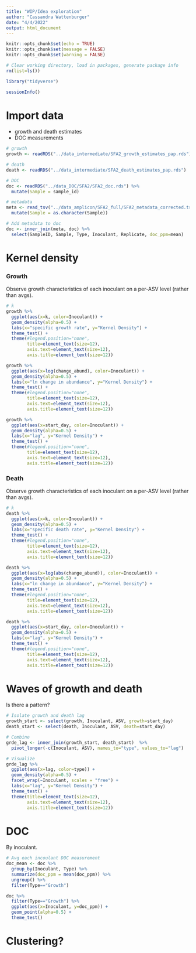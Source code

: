 ```yaml
---
title: "WIP/Idea exploration"
author: "Cassandra Wattenburger"
date: "4/4/2022"
output: html_document
---
```


```r
knitr::opts_chunk$set(echo = TRUE)
knitr::opts_chunk$set(message = FALSE)
knitr::opts_chunk$set(warning = FALSE)
```

```r
# Clear working directory, load in packages, generate package info
rm(list=ls())

library("tidyverse")

sessionInfo()
```

# Import data

* growth and death estimates
* DOC measurements

```r
# growth
growth <- readRDS("../data_intermediate/SFA2_growth_estimates_pap.rds")

# death
death <- readRDS("../data_intermediate/SFA2_death_estimates_pap.rds")

# DOC
doc <- readRDS("../data_DOC/SFA2/SFA2_doc.rds") %>% 
  mutate(Sample = sample_id)

# metadata
meta <- read_tsv("../data_amplicon/SFA2_full/SFA2_metadata_corrected.tsv") %>% 
  mutate(Sample = as.character(Sample))

# Add metadata to doc
doc <- inner_join(meta, doc) %>% 
  select(SampleID, Sample, Type, Inoculant, Replicate, doc_ppm=mean)
```

# Kernel density

### Growth

Observe growth characteristics of each inoculant on a per-ASV level (rather than avgs).

```r
# k 
growth %>%
  ggplot(aes(x=k, color=Inoculant)) +
  geom_density(alpha=0.5) +
  labs(x="specific growth rate", y="Kernel Density") +
  theme_test() +
  theme(#legend.position="none",
        title=element_text(size=12),
        axis.text=element_text(size=12),
        axis.title=element_text(size=12))

growth %>%
  ggplot(aes(x=log(change_abund), color=Inoculant)) +
  geom_density(alpha=0.5) +
  labs(x="ln change in abundance", y="Kernel Density") +
  theme_test() +
  theme(#legend.position="none",
        title=element_text(size=12),
        axis.text=element_text(size=12),
        axis.title=element_text(size=12))

growth %>%
  ggplot(aes(x=start_day, color=Inoculant)) +
  geom_density(alpha=0.5) +
  labs(x="lag", y="Kernel Density") +
  theme_test() +
  theme(#legend.position="none",
        title=element_text(size=12),
        axis.text=element_text(size=12),
        axis.title=element_text(size=12))
```

### Death

Observe growth characteristics of each inoculant on a per-ASV level (rather than avgs).

```r
# k 
death %>%
  ggplot(aes(x=k, color=Inoculant)) +
  geom_density(alpha=0.5) +
  labs(x="specific death rate", y="Kernel Density") +
  theme_test() +
  theme(#legend.position="none",
        title=element_text(size=12),
        axis.text=element_text(size=12),
        axis.title=element_text(size=12))

death %>%
  ggplot(aes(x=log(abs(change_abund)), color=Inoculant)) +
  geom_density(alpha=0.5) +
  labs(x="ln change in abundance", y="Kernel Density") +
  theme_test() +
  theme(#legend.position="none",
        title=element_text(size=12),
        axis.text=element_text(size=12),
        axis.title=element_text(size=12))

death %>%
  ggplot(aes(x=start_day, color=Inoculant)) +
  geom_density(alpha=0.5) +
  labs(x="lag", y="Kernel Density") +
  theme_test() +
  theme(#legend.position="none",
        title=element_text(size=12),
        axis.text=element_text(size=12),
        axis.title=element_text(size=12))
```

# Waves of growth and death

Is there a pattern?

```r
# Isolate growth and death lag
growth_start <- select(growth, Inoculant, ASV, growth=start_day)
death_start <- select(death, Inoculant, ASV, death=start_day)

# Combine
grde_lag <- inner_join(growth_start, death_start)  %>% 
  pivot_longer(-c(Inoculant, ASV), names_to="type", values_to="lag")

# Visualize
grde_lag %>% 
  ggplot(aes(x=lag, color=type)) +
  geom_density(alpha=0.5) +
  facet_wrap(~Inoculant, scales = "free") +
  labs(x="lag", y="Kernel Density") +
  theme_test() +
  theme(title=element_text(size=12),
        axis.text=element_text(size=12),
        axis.title=element_text(size=12))

```

# DOC

By inoculant.

```r
# Avg each incoulant DOC measurement
doc_mean <- doc %>% 
  group_by(Inoculant, Type) %>% 
  summarize(doc_ppm = mean(doc_ppm)) %>% 
  ungroup() %>% 
  filter(Type=="Growth")

doc %>% 
  filter(Type=="Growth") %>% 
  ggplot(aes(x=Inoculant, y=doc_ppm)) +
  geom_point(alpha=0.5) +
  theme_test()
```

# Clustering?




